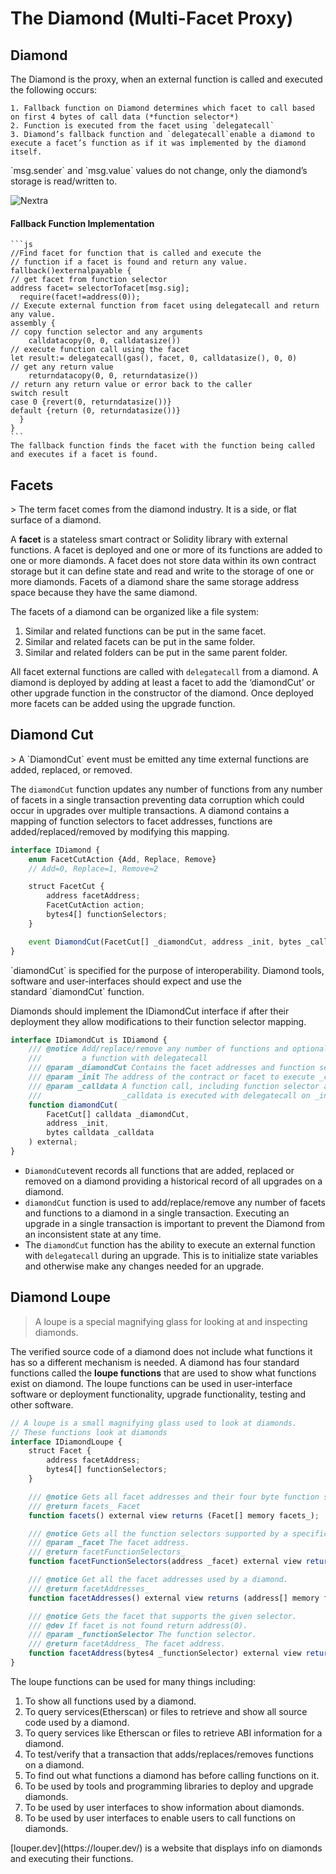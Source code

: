 

# **The Diamond (Multi-Facet Proxy)**
## **Diamond**

The Diamond is the proxy, when an external function is called and executed the following occurs:

    1. Fallback function on Diamond determines which facet to call based on first 4 bytes of call data (*function selector*)
    2. Function is executed from the facet using `delegatecall`
    3. Diamond’s fallback function and `delegatecall`enable a diamond to execute a facet’s function as if it was implemented by the diamond itself.


<Callout emoji="📌">
  `msg.sender` and `msg.value` values do not change, only the diamond’s storage is read/written to.
</Callout>

<br/>

![Nextra](../public/proxy6.png)

#### **Fallback Function Implementation**    
    ```js
    //Find facet for function that is called and execute the
    // function if a facet is found and return any value.
    fallback()externalpayable {
    // get facet from function selector
    address facet= selectorTofacet[msg.sig];
      require(facet!=address(0));
    // Execute external function from facet using delegatecall and return any value.
    assembly {
    // copy function selector and any arguments
        calldatacopy(0, 0, calldatasize())
    // execute function call using the facet
    let result:= delegatecall(gas(), facet, 0, calldatasize(), 0, 0)
    // get any return value
        returndatacopy(0, 0, returndatasize())
    // return any return value or error back to the caller
    switch result
    case 0 {revert(0, returndatasize())}
    default {return (0, returndatasize())}
      }
    }
    ```
    The fallback function finds the facet with the function being called and executes if a facet is found.


## **Facets**

<aside>
> The term facet comes from the diamond industry. It is a side, or flat surface of a diamond.
</aside>

A **facet** is a stateless smart contract or Solidity library with external functions. 
A facet is deployed and one or more of its functions are added to one or more diamonds. 
A facet does not store data within its own contract storage but it can define state and read and write to the storage of one or more diamonds. 
Facets of a diamond share the same storage address space because they have the same diamond. 

The facets of a diamond can be organized like a file system:

1. Similar and related functions can be put in the same facet.
2. Similar and related facets can be put in the same folder.
3. Similar and related folders can be put in the same parent folder.

All facet external functions are called with `delegatecall` from a diamond. 
A diamond is deployed by adding at least a facet to add the ‘diamondCut’ or other upgrade function in the constructor of the diamond. 
Once deployed more facets can be added using the upgrade function. 

## **Diamond Cut**

<aside>
> A `DiamondCut` event must be emitted any time external functions are added, replaced, or removed.
</aside>

The `diamondCut` function updates any number of functions from any number of facets in a single transaction preventing data corruption which could occur in upgrades over multiple transactions. A diamond contains a mapping of function selectors to facet addresses, functions are added/replaced/removed by modifying this mapping. 

```js
interface IDiamond {
    enum FacetCutAction {Add, Replace, Remove}
    // Add=0, Replace=1, Remove=2

    struct FacetCut {
        address facetAddress;
        FacetCutAction action;
        bytes4[] functionSelectors;
    }

    event DiamondCut(FacetCut[] _diamondCut, address _init, bytes _calldata);
}
```

<Callout>
`diamondCut` is specified for the purpose of interoperability. Diamond tools, software and user-interfaces should expect and use the standard `diamondCut` function.
</Callout>

Diamonds should implement the IDiamondCut interface if after their deployment they allow modifications to their function selector mapping.

```js
interface IDiamondCut is IDiamond {
    /// @notice Add/replace/remove any number of functions and optionally execute
    ///         a function with delegatecall
    /// @param _diamondCut Contains the facet addresses and function selectors
    /// @param _init The address of the contract or facet to execute _calldata
    /// @param _calldata A function call, including function selector and arguments
    ///                  _calldata is executed with delegatecall on _init
    function diamondCut(
        FacetCut[] calldata _diamondCut,
        address _init,
        bytes calldata _calldata
    ) external;
}
```

- `DiamondCut`event records all functions that are added, replaced or removed on a diamond providing a historical record of all upgrades on a diamond.
- `diamondCut` function is used to add/replace/remove any number of facets and functions to a diamond in a single transaction. Executing an upgrade in a single transaction is important to prevent the Diamond from an inconsistent state at any time.
- The `diamondCut` function has the ability to execute an external function with `delegatecall` during an upgrade. This is to initialize state variables and otherwise make any changes needed for an upgrade.

## **Diamond Loupe**

> A loupe is a special magnifying glass for looking at and inspecting diamonds.

The verified source code of a diamond does not include what functions it has so a different mechanism is needed. 
A diamond has four standard functions called the **loupe functions** that are used to show what functions exist on diamond. 
The loupe functions can be used in user-interface software or deployment functionality, upgrade functionality, testing and other software.

```js
// A loupe is a small magnifying glass used to look at diamonds.
// These functions look at diamonds
interface IDiamondLoupe {
    struct Facet {
        address facetAddress;
        bytes4[] functionSelectors;
    }

    /// @notice Gets all facet addresses and their four byte function selectors.
    /// @return facets_ Facet
    function facets() external view returns (Facet[] memory facets_);

    /// @notice Gets all the function selectors supported by a specific facet.
    /// @param _facet The facet address.
    /// @return facetFunctionSelectors_
    function facetFunctionSelectors(address _facet) external view returns (bytes4[] memory facetFunctionSelectors_);

    /// @notice Get all the facet addresses used by a diamond.
    /// @return facetAddresses_
    function facetAddresses() external view returns (address[] memory facetAddresses_);

    /// @notice Gets the facet that supports the given selector.
    /// @dev If facet is not found return address(0).
    /// @param _functionSelector The function selector.
    /// @return facetAddress_ The facet address.
    function facetAddress(bytes4 _functionSelector) external view returns (address facetAddress_);
}
```

The loupe functions can be used for many things including:
1. To show all functions used by a diamond.
2. To query services(Etherscan) or files to retrieve and show all source code used by a diamond.
3. To query services like Etherscan or files to retrieve ABI information for a diamond.
4. To test/verify that a transaction that adds/replaces/removes functions on a diamond.
5. To find out what functions a diamond has before calling functions on it.
6. To be used by tools and programming libraries to deploy and upgrade diamonds.
7. To be used by user interfaces to show information about diamonds.
8. To be used by user interfaces to enable users to call functions on diamonds.

<Callout>
[louper.dev](https://louper.dev/) is a website that displays info on diamonds and executing their functions.
</Callout>